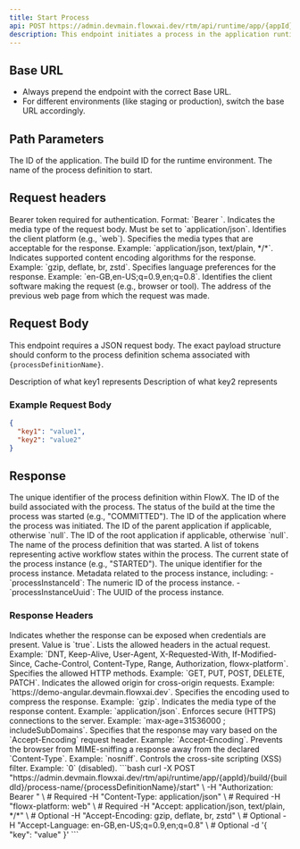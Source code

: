 ```yaml
---
title: Start Process
api: POST https://admin.devmain.flowxai.dev/rtm/api/runtime/app/{appId}/build/{buildId}/process-name/{processDefinitionName}/start
description: This endpoint initiates a process in the application runtime environment using the specified `buildId` and `processDefinitionName`.
---
```



## Base URL

* Always prepend the endpoint with the correct Base URL.
* For different environments (like staging or production), switch the base URL accordingly.


## Path Parameters

<ParamField path="appId" type="string" example="dbe0ab87-539b-4015-962d-6e73226b9e58" required>
The ID of the application. 
</ParamField>

<ParamField path="buildId" type="string" example="7d5560be-3846-49fa-9c17-4059c54c7c5f" required> 
The build ID for the runtime environment. 
</ParamField> 

<ParamField path="processDefinitionName" type="string" example="[DOCS]customer_onboarding" required> 
The name of the process definition to start. 
</ParamField>

## Request headers

<ParamField header="Authorization" type="string" required={true}>
  Bearer token required for authentication. Format: `Bearer <token>`.
</ParamField>

<ParamField header="Content-Type" type="string" required={true}>
  Indicates the media type of the request body. Must be set to `application/json`.
</ParamField>

<ParamField header="Flowx-Platform" type="string" required={true}>
  Identifies the client platform (e.g., `web`).
</ParamField>

<ParamField header="Accept" type="string" required={false}>
  Specifies the media types that are acceptable for the response. Example: `application/json, text/plain, */*`.
</ParamField>

<ParamField header="Accept-Encoding" type="string" required={false}>
  Indicates supported content encoding algorithms for the response. Example: `gzip, deflate, br, zstd`.
</ParamField>

<ParamField header="Accept-Language" type="string" required={false}>
  Specifies language preferences for the response. Example: `en-GB,en-US;q=0.9,en;q=0.8`.
</ParamField>

<ParamField header="User-Agent" type="string" required={false}>
  Identifies the client software making the request (e.g., browser or tool).
</ParamField>

<ParamField header="Referer" type="string" required={false}>
  The address of the previous web page from which the request was made.
</ParamField>


## Request Body

This endpoint requires a JSON request body. The exact payload structure should conform to the process definition schema associated with `{processDefinitionName}`.

<ParamField body="key1" type="string" required> 
Description of what key1 represents 
</ParamField> 
<ParamField body="key2" type="string" required>
Description of what key2 represents 
</ParamField> 

### Example Request Body

```json
{
  "key1": "value1",
  "key2": "value2"
}
```
## Response

<ResponseField name="processDefinitionFlowxUuid" type="string" example="66e74ea1-0775-42b4-b27e-a4a21ea78dfc">
  The unique identifier of the process definition within FlowX.
</ResponseField>

<ResponseField name="buildId" type="string" example="7d5560be-3846-49fa-9c17-4059c54c7c5f">
  The ID of the build associated with the process.
</ResponseField>

<ResponseField name="buildStatusAtStart" type="string" example="COMMITTED">
  The status of the build at the time the process was started (e.g., "COMMITTED").
</ResponseField>

<ResponseField name="applicationId" type="string" example="dbe0ab87-539b-4015-962d-6e73226b9e58">
  The ID of the application where the process was initiated.
</ResponseField>

<ResponseField name="parentApplicationId" type="string or null" example="null">
  The ID of the parent application if applicable, otherwise `null`.
</ResponseField>

<ResponseField name="rootApplicationId" type="string or null" example="null">
  The ID of the root application if applicable, otherwise `null`.
</ResponseField>

<ResponseField name="processDefinitionName" type="string" example="[DOCS]customer_onboarding">
  The name of the process definition that was started.
</ResponseField>

<ResponseField name="tokens" type="array" example='[{"id": 2112691, "state": "ACTIVE", "statusCurrentNode": "ARRIVED"}]'>
  A list of tokens representing active workflow states within the process.
</ResponseField>

<ResponseField name="state" type="string" example="STARTED">
  The current state of the process instance (e.g., "STARTED").
</ResponseField>

<ResponseField name="uuid" type="string" example="24cb4216-83a4-4782-84cb-d702b54b9b7d">
  The unique identifier for the process instance.
</ResponseField>

<ResponseField name="instanceMetadata" type="object" example='{"processInstanceId": 2112617, "processInstanceUuid": "24cb4216-83a4-4782-84cb-d702b54b9b7d"}'>
  Metadata related to the process instance, including:
  - `processInstanceId`: The numeric ID of the process instance.
  - `processInstanceUuid`: The UUID of the process instance.
</ResponseField>



### Response Headers

<ResponseField name="Access-Control-Allow-Credentials" type="boolean" example="true">
  Indicates whether the response can be exposed when credentials are present. Value is `true`.
</ResponseField>

<ResponseField name="Access-Control-Allow-Headers" type="string" example="DNT,Keep-Alive,User-Agent,X-Requested-With,If-Modified-Since,Cache-Control,Content-Type,Range,Authorization,flowx-platform">
  Lists the allowed headers in the actual request. Example: `DNT, Keep-Alive, User-Agent, X-Requested-With, If-Modified-Since, Cache-Control, Content-Type, Range, Authorization, flowx-platform`.
</ResponseField>

<ResponseField name="Access-Control-Allow-Methods" type="string" example="GET, PUT, POST, DELETE, PATCH">
  Specifies the allowed HTTP methods. Example: `GET, PUT, POST, DELETE, PATCH`.
</ResponseField>

<ResponseField name="Access-Control-Allow-Origin" type="string" example="https://demo-angular.devmain.flowxai.dev">
  Indicates the allowed origin for cross-origin requests. Example: `https://demo-angular.devmain.flowxai.dev`.
</ResponseField>

<ResponseField name="Content-Encoding" type="string" example="gzip">
  Specifies the encoding used to compress the response. Example: `gzip`.
</ResponseField>

<ResponseField name="Content-Type" type="string" example="application/json">
  Indicates the media type of the response content. Example: `application/json`.
</ResponseField>

<ResponseField name="Strict-Transport-Security" type="string" example="max-age=31536000 ; includeSubDomains">
  Enforces secure (HTTPS) connections to the server. Example: `max-age=31536000 ; includeSubDomains`.
</ResponseField>

<ResponseField name="Vary" type="string" example="Accept-Encoding">
  Specifies that the response may vary based on the `Accept-Encoding` request header. Example: `Accept-Encoding`.
</ResponseField>

<ResponseField name="X-Content-Type-Options" type="string" example="nosniff">
  Prevents the browser from MIME-sniffing a response away from the declared `Content-Type`. Example: `nosniff`.
</ResponseField>

<ResponseField name="X-XSS-Protection" type="string" example="0">
  Controls the cross-site scripting (XSS) filter. Example: `0` (disabled).
</ResponseField>

<RequestExample>
```bash
curl -X POST "https://admin.devmain.flowxai.dev/rtm/api/runtime/app/{appId}/build/{buildId}/process-name/{processDefinitionName}/start" \
  -H "Authorization: Bearer <token>" \                    # Required
  -H "Content-Type: application/json" \                   # Required
  -H "flowx-platform: web" \                              # Required
  -H "Accept: application/json, text/plain, */*" \        # Optional
  -H "Accept-Encoding: gzip, deflate, br, zstd" \         # Optional
  -H "Accept-Language: en-GB,en-US;q=0.9,en;q=0.8" \      # Optional
  -d '{
    "key": "value"
  }'
```
</RequestExample>